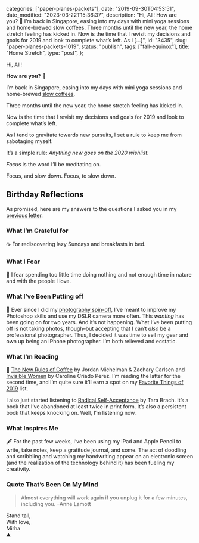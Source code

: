 
  categories: ["paper-planes-packets"],
  date: "2019-09-30T04:53:51",
  date_modified: "2023-03-22T15:36:37",
  description:
    "Hi, All! How are you? 🐼 I’m back in Singapore, easing into my days with mini yoga sessions and home-brewed slow coffees. Three months until the new year, the home stretch feeling has kicked in. Now is the time that I revisit my decisions and goals for 2019 and look to complete what’s left. As I […]",
  id: "3435",
  slug: "paper-planes-packets-1019",
  status: "publish",
  tags: ["fall-equinox"],
  title: "Home Stretch",
  type: "post",
};


Hi, All!

**How are you?** 🐼

I’m back in Singapore, easing into my days with mini yoga sessions and home-brewed [slow coffees](/posts/slow-coffee/).

Three months until the new year, the home stretch feeling has kicked in.

Now is the time that I revisit my decisions and goals for 2019 and look to complete what’s left.

As I tend to gravitate towards new pursuits, I set a rule to keep me from sabotaging myself.

It’s a simple rule: _Anything new goes on the 2020 wishlist._

_Focus_ is the word I’ll be meditating on.

Focus, and slow down. Focus, to slow down.

## Birthday Reflections

As promised, here are my answers to the questions I asked you in my [previous letter](/letters/paper-planes-packets-0819/).

### What I’m Grateful for

☕️ For rediscovering lazy Sundays and breakfasts in bed.

### What I Fear

🐚 I fear spending too little time doing nothing and not enough time in nature and with the people I love.

### What I’ve Been Putting off

📱 Ever since I did my [photography spin-off](http://thespinoffproject.com/photographer-month), I’ve meant to improve my Photoshop skills and use my DSLR camera more often. This _wanting_ has been going on for two years. And it’s not happening. What I’ve been putting off is not taking photos, though–but accepting that I can’t _also_ be a professional photographer. Thus, I decided it was time to sell my gear and own up being an iPhone photographer. I’m both relieved and ecstatic.

### What I’m Reading

📓 [The New Rules of Coffee](/posts/slow-coffee#-books-and-guides) by Jordan Michelman & Zachary Carlsen and [Invisible Women](https://www.amazon.com/dp/B07CQ2NZG6/) by Caroline Criado Perez. I’m reading the latter for the second time, and I’m quite sure it’ll earn a spot on my [Favorite Things of 2019](/posts/favorite-things-2019/#invisible-women) list.

I also just started listening to [Radical Self-Acceptance](https://www.amazon.com/dp/B001N0OZUW/) by Tara Brach. It’s a book that I’ve abandoned at least twice in print form. It’s also a persistent book that keeps knocking on. Well, I’m listening now.

### What Inspires Me

🖋 For the past few weeks, I’ve been using my iPad and Apple Pencil to write, take notes, keep a gratitude journal, and some. The act of doodling and scribbling and watching my handwriting appear on an electronic screen (and the realization of the technology behind it) has been fueling my creativity.

### Quote That’s Been On My Mind

> Almost everything will work again if you unplug it for a few minutes, including you. –Anne Lamott

Stand tall,\
With love,\
Mirha\
⛰
